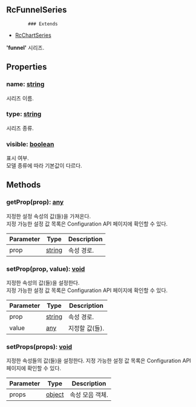 ## RcFunnelSeries
            ### Extends
- [RcChartSeries](../classes/RcChartSeries)
            
            
**'funnel'** 시리즈.

            



## Properties
### name: [string](https://developer.mozilla.org/en-US/docs/Web/JavaScript/Reference/Global_Objects/String)
시리즈 이름.

### type: [string](https://developer.mozilla.org/en-US/docs/Web/JavaScript/Reference/Global_Objects/String)
시리즈 종류.

### visible: [boolean](https://developer.mozilla.org/en-US/docs/Web/JavaScript/Reference/Global_Objects/Boolean)
표시 여부.\
모델 종류에 따라 기본값이 다르다.


## Methods
### getProp(prop): [any](https://www.typescriptlang.org/docs/handbook/2/everyday-types.html#any)
지정한 설정 속성의 값(들)을 가져온다.\
지정 가능한 설정 값 목록은 Configuration API 페이지에 확인할 수 있다.



| Parameter | Type | Description |
| ----------- | ----------- | ----------- |
| prop | [string](https://developer.mozilla.org/en-US/docs/Web/JavaScript/Reference/Global_Objects/String) | 속성 경로. |
### setProp(prop, value): [void](https://developer.mozilla.org/en-US/docs/Web/JavaScript/Reference/Global_Objects/undefined)
지정한 속성의 값(들)을 설정한다.\
지정 가능한 설정 값 목록은 Configuration API 페이지에 확인할 수 있다.



| Parameter | Type | Description |
| ----------- | ----------- | ----------- |
| prop | [string](https://developer.mozilla.org/en-US/docs/Web/JavaScript/Reference/Global_Objects/String) | 속성 경로. |
| value | [any](https://www.typescriptlang.org/docs/handbook/2/everyday-types.html#any) | 지정할 값(들). |
### setProps(props): [void](https://developer.mozilla.org/en-US/docs/Web/JavaScript/Reference/Global_Objects/undefined)
지정한 속성들의 값(들)을 설정한다.
지정 가능한 설정 값 목록은 Configuration API 페이지에 확인할 수 있다.



| Parameter | Type | Description |
| ----------- | ----------- | ----------- |
| props | [object](https://developer.mozilla.org/en-US/docs/Web/JavaScript/Reference/Global_Objects/Object) | 속성 모음 객체. |